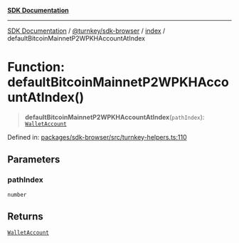 [**SDK Documentation**](../../../../README.mdx)

***

[SDK Documentation](../../../../packages.mdx) / [@turnkey/sdk-browser](../../README.mdx) / [index](../README.mdx) / defaultBitcoinMainnetP2WPKHAccountAtIndex

# Function: defaultBitcoinMainnetP2WPKHAccountAtIndex()

> **defaultBitcoinMainnetP2WPKHAccountAtIndex**(`pathIndex`): [`WalletAccount`](../interfaces/WalletAccount.mdx)

Defined in: [packages/sdk-browser/src/turnkey-helpers.ts:110](https://github.com/tkhq/sdk/blob/fd49bfe86475c8603b3eb385aa101efa36fa32fc/packages/sdk-browser/src/turnkey-helpers.ts#L110)

## Parameters

### pathIndex

`number`

## Returns

[`WalletAccount`](../interfaces/WalletAccount.mdx)
